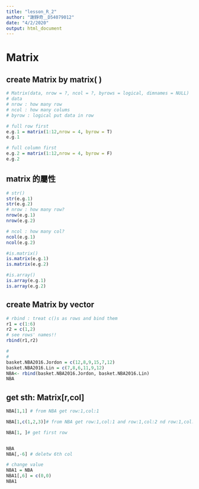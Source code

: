 ```yaml
---
title: "lesson_R_2"
author: "謝錚奇＿D54079012"
date: "4/2/2020"
output: html_document
---
```


# Matrix

## create Matrix by matrix( )
```r
# Matrix(data, nrow = ?, ncol = ?, byrows = logical, dimnames = NULL)
# data 
# nrow : how many row
# ncol : how many colums
# byrow : logical put data in row 

# full row first
e.g.1 = matrix(1:12,nrow = 4, byrow = T)
e.g.1

# full column first
e.g.2 = matrix(1:12,nrow = 4, byrow = F)
e.g.2

```
## matrix 的屬性
```r
# str()
str(e.g.1)
str(e.g.2)
# nrow : how many row?
nrow(e.g.1)
nrow(e.g.2)

# ncol : how many col?
ncol(e.g.1)
ncol(e.g.2)

#is.matrix()
is.matrix(e.g.1)
is.matrix(e.g.2)

#is.array()
is.array(e.g.1)
is.array(e.g.2)
```
## create Matrix by vector
```r
# rbind : treat c()s as rows and bind them
r1 = c(1:6)
r2 = c(1,2)
# see rows' names!! 
rbind(r1,r2)

#
#
basket.NBA2016.Jordon = c(12,8,9,15,7,12)
basket.NBA2016.Lin = c(7,8,6,11,9,12)
NBA<- rbind(basket.NBA2016.Jordon, basket.NBA2016.Lin)
NBA
```

## get sth: Matrix[r,col]
```r
NBA[1,1] # from NBA get row:1,col:1

NBA[1,c(1,2,3)]# from NBA get row:1,col:1 and row:1,col:2 nd row:1,col:2 nd row:1,col:3

NBA[1, ]# get first row


NBA
NBA[,-6] # deletw 6th col

# change value
NBA1 = NBA
NBA1[,6] = c(0,0)
NBA1
```


